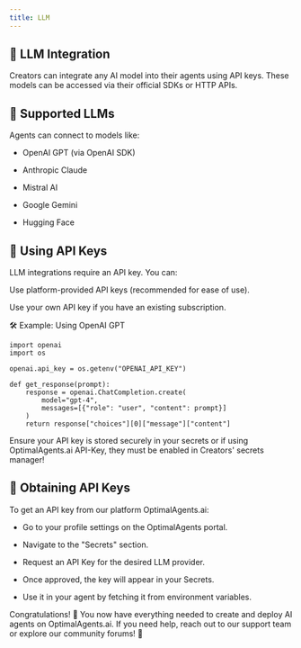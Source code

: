 ```yaml
---
title: LLM
---
```


## 🤖 LLM Integration

Creators can integrate any AI model into their agents using API keys. These models can be accessed via their official SDKs or HTTP APIs.

## 🔗 Supported LLMs

Agents can connect to models like:

- OpenAI GPT (via OpenAI SDK)

- Anthropic Claude

- Mistral AI

- Google Gemini

- Hugging Face

## 🔑 Using API Keys

LLM integrations require an API key. You can:

Use platform-provided API keys (recommended for ease of use).

Use your own API key if you have an existing subscription.

🛠️ Example: Using OpenAI GPT

```
import openai
import os

openai.api_key = os.getenv("OPENAI_API_KEY")

def get_response(prompt):
    response = openai.ChatCompletion.create(
        model="gpt-4",
        messages=[{"role": "user", "content": prompt}]
    )
    return response["choices"][0]["message"]["content"]
```

Ensure your API key is stored securely in your secrets or if using OptimalAgents.ai API-Key, they must be enabled in Creators' secrets manager!

## 🔑 Obtaining API Keys

To get an API key from our platform OptimalAgents.ai:

- Go to your profile settings on the OptimalAgents portal.

- Navigate to the "Secrets" section.

- Request an API Key for the desired LLM provider.

- Once approved, the key will appear in your Secrets.

- Use it in your agent by fetching it from environment variables.

Congratulations! 🎉 You now have everything needed to create and deploy AI agents on OptimalAgents.ai.
If you need help, reach out to our support team or explore our community forums! 🚀
